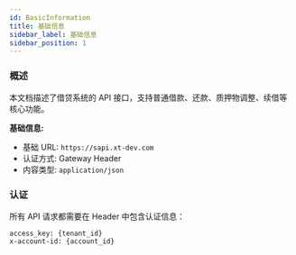 ```yaml
---
id: BasicInformation
title: 基础信息
sidebar_label: 基础信息
sidebar_position: 1
---
```


### 概述

本文档描述了借贷系统的 API 接口，支持普通借款、还款、质押物调整、续借等核心功能。

**基础信息:**

- 基础 URL: `https://sapi.xt-dev.com`
- 认证方式: Gateway Header
- 内容类型: `application/json`

### 认证

所有 API 请求都需要在 Header 中包含认证信息：

```
access_key: {tenant_id}
x-account-id: {account_id}
```
